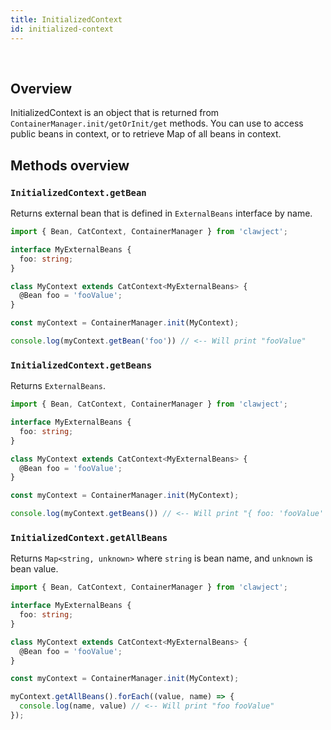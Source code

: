 ```yaml
---
title: InitializedContext
id: initialized-context
---
```


<br/>

## Overview

InitializedContext is an object that is returned from `ContainerManager.init/getOrInit/get` methods.
You can use to access public beans in context, or to retrieve Map of all beans in context.

## Methods overview

### `InitializedContext.getBean`
Returns external bean that is defined in `ExternalBeans` interface by name.

```ts
import { Bean, CatContext, ContainerManager } from 'clawject';

interface MyExternalBeans {
  foo: string;
}

class MyContext extends CatContext<MyExternalBeans> {
  @Bean foo = 'fooValue';
}

const myContext = ContainerManager.init(MyContext);

console.log(myContext.getBean('foo')) // <-- Will print "fooValue"
```

### `InitializedContext.getBeans`

Returns `ExternalBeans`.

```ts
import { Bean, CatContext, ContainerManager } from 'clawject';

interface MyExternalBeans {
  foo: string;
}

class MyContext extends CatContext<MyExternalBeans> {
  @Bean foo = 'fooValue';
}

const myContext = ContainerManager.init(MyContext);

console.log(myContext.getBeans()) // <-- Will print "{ foo: 'fooValue' }"
```

### `InitializedContext.getAllBeans`

Returns `Map<string, unknown>` where `string` is bean name, and `unknown` is bean value.

```ts
import { Bean, CatContext, ContainerManager } from 'clawject';

interface MyExternalBeans {
  foo: string;
}

class MyContext extends CatContext<MyExternalBeans> {
  @Bean foo = 'fooValue';
}

const myContext = ContainerManager.init(MyContext);

myContext.getAllBeans().forEach((value, name) => {
  console.log(name, value) // <-- Will print "foo fooValue"
});
```
